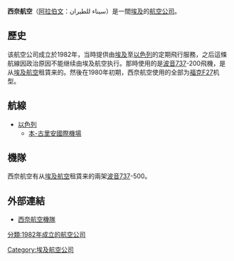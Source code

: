 {{Airline infobox |
airline=西奈航空<br>سيناء للطيران<br>Air Sinai|
IATA=4D|
ICAO=ASD|
callsign=Air Sinai|
founded=1982年|
hubs=[[開羅國際機場|開羅國際機場]]|
focus_cities=[[本-古里安國際機場|本-古里安國際機場]]|
fleet_size=1|
destinations=2|
frequent_flyer=埃及航空公司|
lounge= |
alliance= |
headquarters=[[埃及|埃及]][[開羅|開羅]]|
key_people=|
website= http://www.orca-air.com|
}}
'''西奈航空'''（[[阿拉伯文|阿拉伯文]]：سيناء للطيران）是一間[[埃及|埃及]]的[[航空公司|航空公司]]。
==歷史==
该航空公司成立於1982年，当時提供由[[埃及|埃及]]至[[以色列|以色列]]的定期飛行服務，之后這條航線因政治原因不能继续由埃及航空执行。那時使用的是[[波音737|波音737]]-200飛機，是从[[埃及航空|埃及航空]]租賃来的。然後在1980年初期，西奈航空使用的全部为[[福克F27|福克F27]]机型。

==航線==
*[[以色列|以色列]]
**[[本-古里安國際機場|本-古里安國際機場]]

==機隊==
西奈航空有从[[埃及航空|埃及航空]]租賃来的兩架[[波音737|波音737]]-500。

==外部連結==
*[https://web.archive.org/web/20080926024341/http://www.ch-aviation.ch/aircraft.php?search=set&airline=4D&al_op=1 西奈航空機隊]

{{埃及航空公司}}

[[Category:埃及航空公司|Category:埃及航空公司]]
[[分類:1982年成立的航空公司|分類:1982年成立的航空公司]]